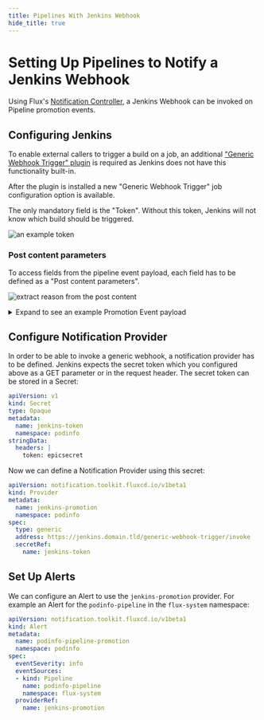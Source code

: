 ```yaml
---
title: Pipelines With Jenkins Webhook
hide_title: true
---
```




# Setting Up Pipelines to Notify a Jenkins Webhook <TierLabel tiers="Enterprise" />

Using Flux's [Notification
Controller](https://fluxcd.io/flux/components/notification/), a Jenkins Webhook
can be invoked on Pipeline promotion events.


## Configuring Jenkins

To enable external callers to trigger a build on a job, an additional ["Generic
Webhook Trigger" plugin](https://plugins.jenkins.io/generic-webhook-trigger/) is
required as Jenkins does not have this functionality built-in.

After the plugin is installed a new "Generic Webhook Trigger" job configuration
option is available.

The only mandatory field is the "Token". Without this token, Jenkins will not
know which build should be triggered.

![an example token](img/pipelines-jenkins/token.png)

### Post content parameters

To access fields from the pipeline event payload, each field has to be defined
as a "Post content parameters".

![extract reason from the post content](img/pipelines-jenkins/post-content-param.png)

<details>
<summary> Expand to see an example Promotion Event payload</summary>

```json
{
  "involvedObject": {
    "kind": "Pipeline",
    "namespace": "flux-system",
    "name": "podinfo-pipeline",
    "uid": "74d9e3b6-0269-4c12-9051-3ce8cfb7886f",
    "apiVersion": "pipelines.weave.works/v1alpha1",
    "resourceVersion": "373617"
  },
  "severity": "info",
  "timestamp": "2023-02-08T12:34:13Z",
  "message": "Promote pipeline flux-system/podinfo-pipeline to prod with version 6.1.5",
  "reason": "Promote",
  "reportingController": "pipeline-controller",
  "reportingInstance": "chart-pipeline-controller-8549867565-7822g"
}
```

</details>

## Configure Notification Provider

In order to be able to invoke a generic webhook, a notification provider has to
be defined. Jenkins expects the secret token which you configured above as a GET parameter or in the
request header. The secret token can be stored in a Secret:

```yaml
apiVersion: v1
kind: Secret
type: Opaque
metadata:
  name: jenkins-token
  namespace: podinfo
stringData:
  headers: |
    token: epicsecret
```

Now we can define a Notification Provider using this secret:

```yaml
apiVersion: notification.toolkit.fluxcd.io/v1beta1
kind: Provider
metadata:
  name: jenkins-promotion
  namespace: podinfo
spec:
  type: generic
  address: https://jenkins.domain.tld/generic-webhook-trigger/invoke
  secretRef:
    name: jenkins-token
```


## Set Up Alerts

We can configure an Alert to use the `jenkins-promotion` provider. For example
an Alert for the `podinfo-pipeline` in the `flux-system` namespace:

```yaml
apiVersion: notification.toolkit.fluxcd.io/v1beta1
kind: Alert
metadata:
  name: podinfo-pipeline-promotion
  namespace: podinfo
spec:
  eventSeverity: info
  eventSources:
  - kind: Pipeline
    name: podinfo-pipeline
    namespace: flux-system
  providerRef:
    name: jenkins-promotion
```

